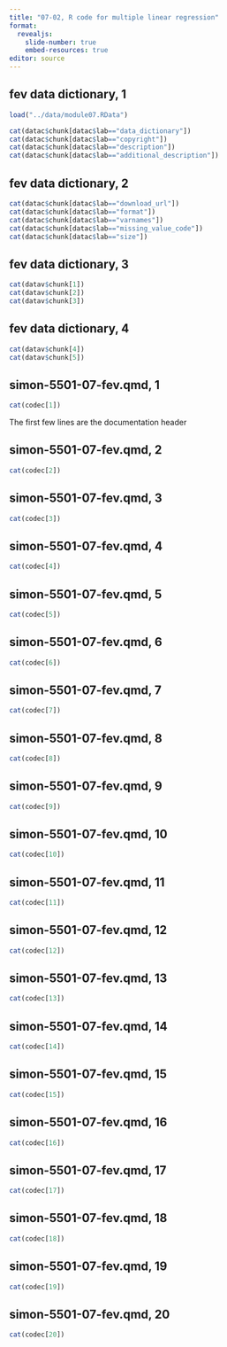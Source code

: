 ```yaml
---
title: "07-02, R code for multiple linear regression"
format: 
  revealjs:
    slide-number: true
    embed-resources: true
editor: source
---
```


## fev data dictionary, 1

```r
load("../data/module07.RData")

cat(datac$chunk[datac$lab=="data_dictionary"])
cat(datac$chunk[datac$lab=="copyright"])
cat(datac$chunk[datac$lab=="description"])
cat(datac$chunk[datac$lab=="additional_description"])
```

## fev data dictionary, 2

```r
cat(datac$chunk[datac$lab=="download_url"])
cat(datac$chunk[datac$lab=="format"])
cat(datac$chunk[datac$lab=="varnames"])
cat(datac$chunk[datac$lab=="missing_value_code"])
cat(datac$chunk[datac$lab=="size"])
```

## fev data dictionary, 3

```r
cat(datav$chunk[1])
cat(datav$chunk[2])
cat(datav$chunk[3])
```

## fev data dictionary, 4

```r
cat(datav$chunk[4])
cat(datav$chunk[5])
```

## simon-5501-07-fev.qmd, 1

```r
cat(codec[1])
```

:::notes
The first few lines are the documentation header
:::

## simon-5501-07-fev.qmd, 2

```r
cat(codec[2])
```

## simon-5501-07-fev.qmd, 3

```r
cat(codec[3])
```

## simon-5501-07-fev.qmd, 4

```r
cat(codec[4])
```

## simon-5501-07-fev.qmd, 5

```r
cat(codec[5])
```

## simon-5501-07-fev.qmd, 6

```r
cat(codec[6])
```

## simon-5501-07-fev.qmd, 7

```r
cat(codec[7])
```

## simon-5501-07-fev.qmd, 8

```r
cat(codec[8])
```

## simon-5501-07-fev.qmd, 9

```r
cat(codec[9])
```

## simon-5501-07-fev.qmd, 10

```r
cat(codec[10])
```

## simon-5501-07-fev.qmd, 11

```r
cat(codec[11])
```

## simon-5501-07-fev.qmd, 12

```r
cat(codec[12])
```

## simon-5501-07-fev.qmd, 13

```r
cat(codec[13])
```

## simon-5501-07-fev.qmd, 14

```r
cat(codec[14])
```

## simon-5501-07-fev.qmd, 15

```r
cat(codec[15])
```

## simon-5501-07-fev.qmd, 16

```r
cat(codec[16])
```

## simon-5501-07-fev.qmd, 17

```r
cat(codec[17])
```

## simon-5501-07-fev.qmd, 18

```r
cat(codec[18])
```

## simon-5501-07-fev.qmd, 19

```r
cat(codec[19])
```

## simon-5501-07-fev.qmd, 20

```r
cat(codec[20])
```

